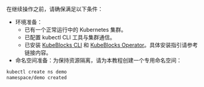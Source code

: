 在继续操作之前，请确保满足以下条件：
- 环境准备：
    - 已有一个正常运行中的 Kubernetes 集群。
    - 已配置 kubectl CLI 工具与集群通信。
    - 已安装 [KubeBlocks CLI](../../user_docs/references/install-kbcli) 和 [KubeBlocks Operator](../../user_docs/overview/install-kubeblocks)。具体安装指引请参考链接内容。
- 命名空间准备：为保持资源隔离，请为本教程创建一个专用命名空间：

```bash
kubectl create ns demo
namespace/demo created
```